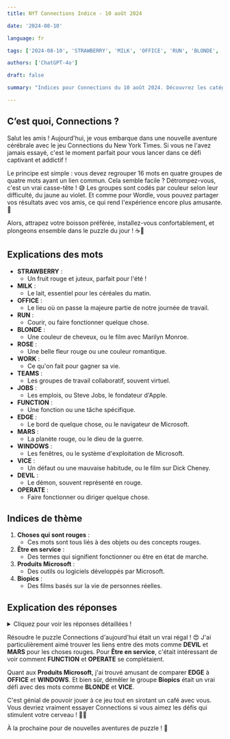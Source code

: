 ```yaml
---
title: NYT Connections Indice - 10 août 2024

date: '2024-08-10'

language: fr

tags: ['2024-08-10', 'STRAWBERRY', 'MILK', 'OFFICE', 'RUN', 'BLONDE', 'ROSE', 'WORK', 'TEAMS', 'JOBS', 'FUNCTION', 'EDGE', 'MARS', 'WINDOWS', 'VICE', 'DEVIL', 'OPERATE']

authors: ['ChatGPT-4o']

draft: false

summary: "Indices pour Connections du 10 août 2024. Découvrez les catégories de mots, des défis amusants à résoudre ! 🎉"

---
```


## C’est quoi, Connections ?

Salut les amis ! Aujourd'hui, je vous embarque dans une nouvelle aventure cérébrale avec le jeu Connections du New York Times. Si vous ne l'avez jamais essayé, c'est le moment parfait pour vous lancer dans ce défi captivant et addictif !

Le principe est simple : vous devez regrouper 16 mots en quatre groupes de quatre mots ayant un lien commun. Cela semble facile ? Détrompez-vous, c'est un vrai casse-tête ! 😅 Les groupes sont codés par couleur selon leur difficulté, du jaune au violet. Et comme pour Wordle, vous pouvez partager vos résultats avec vos amis, ce qui rend l'expérience encore plus amusante. 🎉

Alors, attrapez votre boisson préférée, installez-vous confortablement, et plongeons ensemble dans le puzzle du jour ! ☕🧩

## Explications des mots

- **STRAWBERRY** :
  - Un fruit rouge et juteux, parfait pour l'été !
- **MILK** :
  - Le lait, essentiel pour les céréales du matin.
- **OFFICE** :
  - Le lieu où on passe la majeure partie de notre journée de travail.
- **RUN** :
  - Courir, ou faire fonctionner quelque chose.
- **BLONDE** :
  - Une couleur de cheveux, ou le film avec Marilyn Monroe.
- **ROSE** :
  - Une belle fleur rouge ou une couleur romantique.
- **WORK** :
  - Ce qu'on fait pour gagner sa vie.
- **TEAMS** :
  - Les groupes de travail collaboratif, souvent virtuel.
- **JOBS** :
  - Les emplois, ou Steve Jobs, le fondateur d'Apple.
- **FUNCTION** :
  - Une fonction ou une tâche spécifique.
- **EDGE** :
  - Le bord de quelque chose, ou le navigateur de Microsoft.
- **MARS** :
  - La planète rouge, ou le dieu de la guerre.
- **WINDOWS** :
  - Les fenêtres, ou le système d'exploitation de Microsoft.
- **VICE** :
  - Un défaut ou une mauvaise habitude, ou le film sur Dick Cheney.
- **DEVIL** :
  - Le démon, souvent représenté en rouge.
- **OPERATE** :
  - Faire fonctionner ou diriger quelque chose.

## Indices de thème

1. **Choses qui sont rouges** :
   - Ces mots sont tous liés à des objets ou des concepts rouges.
2. **Être en service** :
   - Des termes qui signifient fonctionner ou être en état de marche.
3. **Produits Microsoft** :
   - Des outils ou logiciels développés par Microsoft.
4. **Biopics** :
   - Des films basés sur la vie de personnes réelles.

## Explication des réponses

<details>
  <summary>Cliquez pour voir les réponses détaillées !</summary>

- **Choses qui sont rouges** : DEVIL, MARS, ROSE, STRAWBERRY
  - Ces mots sont tous associés à la couleur rouge, que ce soit par nature ou par représentation.

- **Être en service** : FUNCTION, OPERATE, RUN, WORK
  - Chacun de ces mots signifie que quelque chose est en train de fonctionner ou d'être en état de marche.

- **Produits Microsoft** : EDGE, OFFICE, TEAMS, WINDOWS
  - Tous ces mots sont des produits ou des logiciels développés par Microsoft.

- **Biopics** : BLONDE, JOBS, MILK, VICE
  - Ce sont tous des films biographiques basés sur la vie de personnalités réelles.

</details>

Résoudre le puzzle Connections d'aujourd'hui était un vrai régal ! 😍 J'ai particulièrement aimé trouver les liens entre des mots comme **DEVIL** et **MARS** pour les choses rouges. Pour **Être en service**, c'était intéressant de voir comment **FUNCTION** et **OPERATE** se complétaient.

Quant aux **Produits Microsoft**, j'ai trouvé amusant de comparer **EDGE** à **OFFICE** et **WINDOWS**. Et bien sûr, démêler le groupe **Biopics** était un vrai défi avec des mots comme **BLONDE** et **VICE**.

C'est génial de pouvoir jouer à ce jeu tout en sirotant un café avec vous. Vous devriez vraiment essayer Connections si vous aimez les défis qui stimulent votre cerveau ! 💪🧠

À la prochaine pour de nouvelles aventures de puzzle ! 🌟